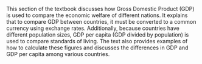 This section of the textbook discusses how Gross Domestic Product (GDP) is used to compare the economic welfare of different nations. It explains that to compare GDP between countries, it must be converted to a common currency using exchange rates. Additionally, because countries have different population sizes, GDP per capita (GDP divided by population) is used to compare standards of living. The text also provides examples of how to calculate these figures and discusses the differences in GDP and GDP per capita among various countries.